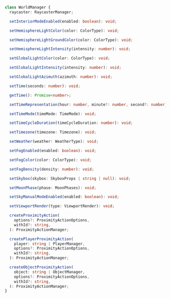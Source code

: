 ```ts
class WorldManager {
  raycaster: RaycasterManager;

  setInteriorModeEnabled(enabled: boolean): void;

  setHemisphereLightColor(color: ColorType): void;

  setHemisphereLightGroundColor(color: ColorType): void;

  setHemisphereLightIntensity(intensity: number): void;

  setGlobalLightColor(color: ColorType): void;

  setGlobalLightIntensity(intensity: number): void;

  setGlobalLightAzimuth(azimuth: number): void;

  setTime(seconds: number): void;

  getTime(): Promise<number>;

  setTimeRepresentation(hour: number, minute?: number, second?: number): void;

  setTimeMode(timeMode: TimeMode): void;

  setTimeCycleDuration(timeCycleDuration: number): void;

  setTimezone(timezone: Timezone): void;

  setWeather(weather: WeatherType): void;

  setFogEnabled(enabled: boolean): void;

  setFogColor(color: ColorType): void;

  setFogDensity(density: number): void;

  setSkybox(skybox: SkyboxProps | string | null): void;

  setMoonPhase(phase: MoonPhases): void;

  setSkyManualModeEnabled(enabled: boolean): void;

  setViewportRender(type: ViewportRender): void;

  createProximityAction(
    options?: ProximityActionOptions,
    withId?: string,
  ): ProximityActionManager;

  createPlayerProximityAction(
    player: string | PlayerManager,
    options?: ProximityActionOptions,
    withId?: string,
  ): ProximityActionManager;

  createObjectProximityAction(
    object: string | ObjectManager,
    options?: ProximityActionOptions,
    withId?: string,
  ): ProximityActionManager;
}
```
